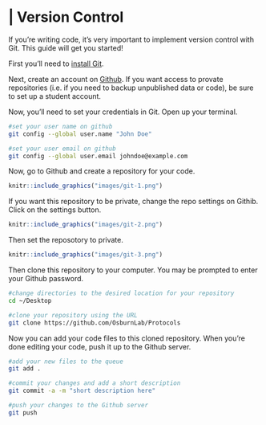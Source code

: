 # | Version Control {#version-control}

If you're writing code, it's very important to implement version control with Git. This guide will get you started!


First you'll need to [install Git](https://www.linode.com/docs/development/version-control/how-to-install-git-on-linux-mac-and-windows/).

Next, create an account on [Github](https://github.com). If you want access to provate repositories (i.e. if you need to backup unpublished data or code), be sure to set up a student account.

Now, you'll need to set your credentials in Git. Open up your terminal.
```bash
#set your user name on github
git config --global user.name "John Doe"

#set your user email on github
git config --global user.email johndoe@example.com
```

Now, go to Github and create a repository for your code. 

```r
knitr::include_graphics("images/git-1.png")
```


If you want this repository to be private, change the repo settings on Githib. Click on the settings button.
```r
knitr::include_graphics("images/git-2.png")
```

Then set the reposotory to private.
```r
knitr::include_graphics("images/git-3.png")
```

Then clone this repository to your computer. You may be prompted to enter your Github password.
```bash
#change directories to the desired location for your repository
cd ~/Desktop

#clone your repository using the URL 
git clone https://github.com/OsburnLab/Protocols
```

Now you can add your code files to this cloned repository. When you're done editing your code, push it up to the Github server.

```bash
#add your new files to the queue
git add .

#commit your changes and add a short description
git commit -a -m "short description here"

#push your changes to the Github server
git push 
```

